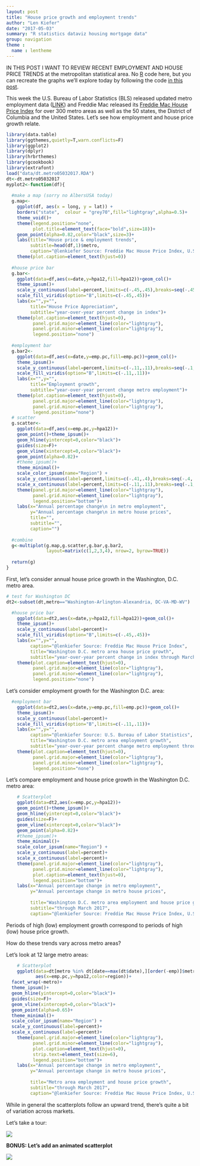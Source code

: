 ```yaml
---
layout: post
title: "House price growth and employment trends"
author: "Len Kiefer"
date: "2017-05-03"
summary: "R statistics dataviz housing mortgage data"
group: navigation
theme :
  name : lentheme
---
```


IN THIS POST I WANT TO REVIEW RECENT EMPLOYMENT AND HOUSE PRICE TRENDS at the metropolitan statistical area.  No [R](https://www.r-project.org/) code here, but you can recreate the graphs we'll explore today by following the code [in this post]({% post_url 2017-02-20-house-price-tour %}).

This week the U.S. Bureau of Labor Statistics (BLS) released updated metro employment data ([LINK](https://www.bls.gov/news.release/metro.nr0.htm)) and Freddie Mac released its [Freddie Mac House Price Index](http://www.freddiemac.com/finance/house_price_index.html) for over 300 metro areas as well as the 50 states, the District of Columbia and the United States. Let's see how employment and house price growth relate.

```r
library(data.table)
library(ggthemes,quietly=T,warn.conflicts=F)
library(ggplot2)
library(dplyr)
library(hrbrthemes)
library(gcookbook)
library(extrafont)
load("data/dt.metro05032017.RDA")
dt<-dt.metro05032017
myplot2<-function(df){
  
  #make a map (sorry no AlbersUSA today)
  g.map<-
    ggplot(df, aes(x = long, y = lat)) +
    borders("state",  colour = "grey70",fill="lightgray",alpha=0.5)+
    theme_void()+
    theme(legend.position="none",
          plot.title=element_text(face="bold",size=18))+
    geom_point(alpha=0.82,color="black",size=3)+
    labs(title="House price & employment trends",
         subtitle=head(df,1)$metro,
         caption="@lenkiefer Source: Freddie Mac House Price Index, U.S. Bureau of Labor Statistics")+
    theme(plot.caption=element_text(hjust=0))
  
  #house price bar  
  g.bar<-
    ggplot(data=df,aes(x=date,y=hpa12,fill=hpa12))+geom_col()+
    theme_ipsum()+
    scale_y_continuous(label=percent,limits=c(-.45,.45),breaks=seq(-.45,.45,.15))+
    scale_fill_viridis(option="B",limits=c(-.45,.45))+
    labs(x="",y="",
         title="House Price Appreciation",
         subtitle="year-over-year percent change in index")+
    theme(plot.caption=element_text(hjust=0),
          panel.grid.major=element_line(color="lightgray"),
          panel.grid.minor=element_line(color="lightgray"),
          legend.position="none")
  
  #employment bar
  g.bar2<-
    ggplot(data=df,aes(x=date,y=emp.pc,fill=emp.pc))+geom_col()+
    theme_ipsum()+
    scale_y_continuous(label=percent,limits=c(-.11,.11),breaks=seq(-.1,.1,.05))+
    scale_fill_viridis(option="B",limits=c(-.11,.11))+
    labs(x="",y="",
         title="Employment growth",
         subtitle="year-over-year percent change metro employment")+
    theme(plot.caption=element_text(hjust=0),
          panel.grid.major=element_line(color="lightgray"),
          panel.grid.minor=element_line(color="lightgray"),
          legend.position="none")
  # scatter
  g.scatter<-
    ggplot(data=df,aes(x=emp.pc,y=hpa12))+
    geom_point()+theme_ipsum()+
    geom_hline(yintercept=0,color="black")+
    guides(size=F)+
    geom_vline(xintercept=0,color="black")+
    geom_point(alpha=0.82)+
    #theme_ipsum()+  
    theme_minimal()+
    scale_color_ipsum(name="Region") +
    scale_y_continuous(label=percent,limits=c(-.41,.4),breaks=seq(-.4,.4,.1))+
    scale_x_continuous(label=percent,limits=c(-.11,.11),breaks=seq(-.1,.1,.05))+
    theme(panel.grid.major=element_line(color="lightgray"),
          panel.grid.minor=element_line(color="lightgray"),
          legend.position="bottom")+
    labs(x="Annual percentage change\n in metro employment",
         y="Annual percentage change\n in metro house prices",
         title="",
         subtitle="",
         caption="")
  
  #combine
  g<-multiplot(g.map,g.scatter,g.bar,g.bar2,
               layout=matrix(c(1,2,3,4), nrow=2, byrow=TRUE))
  
  return(g)
}
```

First, let's consider annual house price growth in the Washington, D.C. metro area.
```r
# test for Washington DC
dt2<-subset(dt,metro=="Washington-Arlington-Alexandria, DC-VA-MD-WV")

  #house price bar  
    ggplot(data=dt2,aes(x=date,y=hpa12,fill=hpa12))+geom_col()+
    theme_ipsum()+
    scale_y_continuous(label=percent)+
    scale_fill_viridis(option="B",limits=c(-.45,.45))+
    labs(x="",y="",
         caption="@lenkiefer Source: Freddie Mac House Price Index",
         title="Washington D.C. metro area house price growth",
         subtitle="year-over-year percent change in index through March 2017")+
    theme(plot.caption=element_text(hjust=0),
          panel.grid.major=element_line(color="lightgray"),
          panel.grid.minor=element_line(color="lightgray"),
          legend.position="none")
```

Let's consider employment growth for the Washington D.C. area:

```r
  #employment bar
    ggplot(data=dt2,aes(x=date,y=emp.pc,fill=emp.pc))+geom_col()+
    theme_ipsum()+
    scale_y_continuous(label=percent)+
    scale_fill_viridis(option="B",limits=c(-.11,.11))+
    labs(x="",y="",
         caption="@lenkiefer Source: U.S. Bureau of Labor Statistics",
         title="Washington D.C. metro area employment growth",
         subtitle="year-over-year percent change metro employment through March 2017")+
    theme(plot.caption=element_text(hjust=0),
          panel.grid.major=element_line(color="lightgray"),
          panel.grid.minor=element_line(color="lightgray"),
          legend.position="none")
```

Let's compare employment and house price growth in the Washington D.C. metro area:

```r
    # Scatterplot
    ggplot(data=dt2,aes(x=emp.pc,y=hpa12))+
    geom_point()+theme_ipsum()+
    geom_hline(yintercept=0,color="black")+
    guides(size=F)+
    geom_vline(xintercept=0,color="black")+
    geom_point(alpha=0.82)+
    #theme_ipsum()+  
    theme_minimal()+
    scale_color_ipsum(name="Region") +
    scale_y_continuous(label=percent)+
    scale_x_continuous(label=percent)+
    theme(panel.grid.major=element_line(color="lightgray"),
          panel.grid.minor=element_line(color="lightgray"),
          plot.caption=element_text(hjust=0),
          legend.position="bottom")+
    labs(x="Annual percentage change in metro employment",
         y="Annual percentage change in metro house prices",
         
         title="Washington D.C. metro area employment and house price growth",
         subtitle="through March 2017",
         caption="@lenkiefer Source: Freddie Mac House Price Index, U.S. Bureau of Labor Statistics")
```

Periods of high (low) employment growth correspond to periods of high (low) house price growth.

How do these trends vary across metro areas?  

Let's look at 12 large metro areas:

```r
    # Scatterplot
    ggplot(data=dt[metro %in% dt[date==max(dt$date),][order(-emp)]$metro[1:12],],
           aes(x=emp.pc,y=hpa12,color=region))+
  facet_wrap(~metro)+
  theme_ipsum()+
  geom_hline(yintercept=0,color="black")+
  guides(size=F)+
  geom_vline(xintercept=0,color="black")+
  geom_point(alpha=0.65)+
  theme_minimal()+
  scale_color_ipsum(name="Region") +
  scale_y_continuous(label=percent)+
  scale_x_continuous(label=percent)+
    theme(panel.grid.major=element_line(color="lightgray"),
          panel.grid.minor=element_line(color="lightgray"),
          plot.caption=element_text(hjust=0),
          strip.text=element_text(size=6),
          legend.position="bottom")+
    labs(x="Annual percentage change in metro employment",
         y="Annual percentage change in metro house prices",
         
         title="Metro area employment and house price growth",
         subtitle="through March 2017",
         caption="@lenkiefer Source: Freddie Mac House Price Index, U.S. Bureau of Labor Statistics")
```

While in general the scatterplots follow an upward trend, there's quite a bit of variation across markets.

Let's take a tour:

<img src="{{ site.url}}/img/charts_may_03_2017/geo tour emp hpi tween 05 03 2017.gif" >

**BONUS: Let's add an animated scatterplot**

<img src="{{ site.url}}/img/charts_may_03_2017/emp hpa scatter 05 03 2017.gif" >




